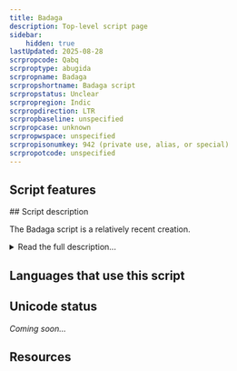 ```yaml
---
title: Badaga
description: Top-level script page
sidebar:
    hidden: true
lastUpdated: 2025-08-28
scrpropcode: Qabq
scrproptype: abugida
scrpropname: Badaga
scrpropshortname: Badaga script
scrpropstatus: Unclear
scrpropregion: Indic
scrpropdirection: LTR
scrpropbaseline: unspecified
scrpropcase: unknown
scrpropwspace: unspecified
scrpropisonumkey: 942 (private use, alias, or special)
scrpropotcode: unspecified
---
```



## Script features

<ScriptInfo />
## Script description

The Badaga script is a relatively recent creation.

<details>
<summary>Read the full description...</summary>It was developed over approximately 40 years by Yogesh Raj Kadasoley, and officially released in 2012. The script is designed for writing the Badaga language, a Dravidian language spoken in Tamil Nadu in South India. The Badaga people primarily worship the Hindu goddess Hethai.

Previously, the language was written in the Kannada script, and it is currently most often written in the Tamil script. 

This is not the first script designed exclusively for the Badaga language. In 2009, Anandhan Raju designed a Badaga script based on the shapes of Tamil characters.

_This script is not currently recognized by [ISO 15924](http://www.unicode.org/iso15924/), but is included in ScriptSource for research purposes. If you have any information on this script, please add the information to the site. Your contributions can be a great help in refining and expanding the ISO 15924 standard._
</details>

## Languages that use this script

<WsList script='Qabq' wsMax='5' />

## Unicode status

_Coming soon..._

## Resources

<ScriptResources detailSummary='seemore' />

